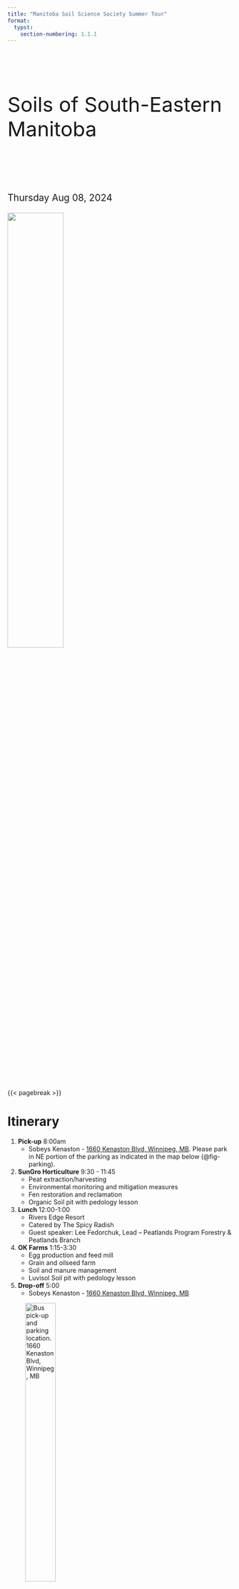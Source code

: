 ```yaml
---
title: "Manitoba Soil Science Society Summer Tour"
format:
  typst:
    section-numbering: 1.1.1
---
```


$~$

$~$

```{=typst}
#set align(center)
```
::: {.center style="font-size: 325%"}
Soils of South-Eastern\
Manitoba
:::

$~$

$~$

::: {style="font-size: 150%;"}
Thursday Aug 08, 2024
:::

![](./images/MSSS_logo2.png){width="50%" fig-align="center"}

{{< pagebreak >}}

```{=typst}
#set align(left)
```
# Itinerary

1.  **Pick-up** 8:00am
    -   Sobeys Kenaston - [1660 Kenaston Blvd, Winnipeg, MB](https://maps.app.goo.gl/TmfyqeziMwYLU29DA). Please park in NE portion of the parking as indicated in the map below (@fig-parking).
2.  **SunGro Horticulture** 9:30 - 11:45
    -   Peat extraction/harvesting
    -   Environmental monitoring and mitigation measures
    -   Fen restoration and reclamation
    -   Organic Soil pit with pedology lesson
3.  **Lunch** 12:00-1:00
    -   Rivers Edge Resort
    -   Catered by The Spicy Radish
    -   Guest speaker: Lee Fedorchuk, Lead – Peatlands Program Forestry & Peatlands Branch
4.  **OK Farms** 1:15-3:30
    -   Egg production and feed mill
    -   Grain and oilseed farm
    -   Soil and manure management
    -   Luvisol Soil pit with pedology lesson
5.  **Drop-off** 5:00
    -   Sobeys Kenaston - [1660 Kenaston Blvd, Winnipeg, MB](https://maps.app.goo.gl/TmfyqeziMwYLU29DA)

![Bus pick-up and parking location. 1660 Kenaston Blvd, Winnipeg, MB](./images/parking.png){#fig-parking width="40%" fig-align="left"}

::: {.block fill="luma(230)" inset="8pt" radius="4pt"}
**Thank you, from the MSSS Executive Committee!**

Inoka Amarakoon, Henrique Da Ros Carvalho, Alexander Koiter, Lindsey Andronak, Megan Westphal, and Ehsan Chatraei
:::

::: {.block fill="luma(230)" inset="8pt" radius="4pt"}
**Many thanks to guides and instructors!**

Tim North (Sungro), Andrew Toews (OK Farms), Megan Westphal (MB Agriculture), Gladys Mumbi, and Collins Chilaka (Brandon University)
:::

{{< pagebreak >}}

```{=typst}
#set align(center)
```
::: {.center style="font-size: 200%"}
Thank you to our sponsers!
:::

::: {.center style="font-size: 125%"}
**Ah**
:::

::: {layout-ncol="2"}
![](./images/ah1.jpg){width="75%" fig-align="center"}

![](./images/ah2.svg){width="75%" fig-align="center"}

![](./images/ah3.jpg){width="75%" fig-align="center"}

![](./images/ah4.jpg){width="75%" fig-align="center"}
:::

::: {.center style="font-size: 125%"}
**Bt**
:::

::: {layout-ncol="2"}
![](./images/bt1.png){width="35%" fig-align="center"}

![](./images/bt2.png){width="50%" fig-align="center"}
:::

::: {.center style="font-size: 125%"}
**Ck**
:::

::: {layout-ncol="3"}
![](./images/ck1.png){width="65%" fig-align="center"}

![](./images/ck2.jpg){width="65%" fig-align="center"}

![](./images/ck3.jpg){width="65%" fig-align="center"}

![](./images/ck4.png){width="65%" fig-align="center"}

![](./images/Untitled.png){width="65%" fig-align="center"}

![](./images/ck6.png){width="65%" fig-align="center"}
:::

```{=typst}
#set align(left)
```
{{< pagebreak >}}

# Tour Map

::: {#fig-stops layout-ncol="1"}
![](./images/tour_map.png){width="100%" fig-align="center"}

![](./images/tour_map2.png){width="100%" fig-align="center"}

Overview of the tour stops in southeastern Manitoba. Maps made from Esri Imagery.
:::

{{< pagebreak >}}

# Regional Climate and Soil Information

## Regional Climate and Weather

![1981-2010 climate normals for Pinawa MB. Data from https://climate.weather.gc.ca/climate_normals.](./images/climate.png){width="80%" fig-align="center"}

| Parameter                                | Winnipeg | Pinawa  |
|:-----------------------------------------|:---------|:--------|
| Annual total precipitation (mm)          | 521.1    | 578.3   |
| Snowfall (snow melt equivalent)(mm)      | 113.7    | 113.9   |
| Growing season precip (May – August)(mm) | 303.2    | 319.8   |
| Average annual temperature (°C)          | 3.0      | 2.8     |
| GDD (base 5°C)                           | 1820.7   | 1744.0  |
| Average last spring frost                | May 23   | May 27  |
| Average first fall frost                 | Sept 22  | Sept 19 |
| Frost free days                          | 121      | 113     |

: Overview of climate for Winnipeg and Pinawa MB {.striped .hover}

------------------------------------------------------------------------

{{< pagebreak >}}

## Soil Chraracteristics

Additional soil and terrain information for the RM of Whitemouth can be found at <https://publications.gc.ca/collections/collection_2018/aac-aafc/A58-2-99-24-eng.pdf>

### Soil Texture

![Surface soil texture groups for the tour area](./images/texture_map.png){width="85%" fig-align="left"}

### Drainage Class

![Soil drainage classes for the tour area](./images/drainage_map.png){width="85%" fig-align="left"}

{{< pagebreak >}}

### Soil Salinity

![Soil salinity classes for the tour area](./images/salt_map.png){width="85%" fig-align="left"}

### Agriculture Capability

![Agriculture capability for dryland agriculture. Class 1 = Most capable; Class 7 = Least capable.](./images/capability_map.png){width="85%" fig-align="left"}

{{< pagebreak >}}

## Whitemouth River Watershed Natural Area

Below is a description of the Whitemouth River Watershed reproduced from Nature Conservancy Canada [(www.natureconservancy.ca)](www.natureconservancy.ca).

The Whitemouth River Watershed (WRW) represents a hot spot for species diversity in Manitoba. This landscape is the meeting place of the boreal coniferous forest, the eastern Superior mixed forest and vast peatland complexes. Peatlands store more carbon per unit area than any other terrestrial ecosystem on Earth and, along with other wetland types, extends across almost half of the WRW. Carbon accumulation occurs in organic matter that has built up as peat over thousands of years.

The Whitemouth and Birch rivers wind their way, generally north, through the natural area towards their confluence with the Winnipeg River. Large peatland expanses dominate the southern portion of the watershed and seepage slopes along the Whitemouth River "valley" in the northern portion. Bands of rich riparian gallery forest occur immediately adjacent to the Whitemouth, Birch and Boggy rivers and Whitemouth Lake. Mixed deciduous and upland coniferous forest occurs on better-drained soils. The largely flat landscape typical of land formed under the influence of glacial Lake Agassiz is punctuated by bedrock outcrops of the Canadian Shield in the northeastern part of the Natural Area and by a series of sandy and gravelly morainal and beach deposits along the western side.

Gray wolf and the globally uncommon mottled duskywing still roam the natural area’s large blocks of relatively intact forest. The rivers of the WRW are characterized by a fauna that is unique among Canadian rivers and support one of Canada’s only populations of the threatened carmine shiner. Hardwood-dominated eastern deciduous floodplain forests extend over a small portion of the landscape but support a unique species assemblage, including several provincially rare species more typical of eastern North America (e.g., Bloodroot and Dutchman’s Breeches).

![Boreal forest marsh, Whitemouth, Manitoba (Photo by NCC)](./images/boreal.jpg)

{{< pagebreak >}}

# SunGro Tour Stop

## Objectives

1.  Understand the formation of the peatland complexes in south-eastern MB
2.  Overview of the peat harvesting operations at Elma MB
3.  Overview of the environmental monitoring and mitigation
4.  Learn about current projects
5.  Organic soil pedology lesson

## Formation of Peatlands in Eastern MB

::: {style="font-size: 80%;"}
Written by Collins Chilaka
:::

Peatland complexes are intricate networks of bogs and fens, each a unique ecosystem characterized by the accumulation of peat which is a dense organic material formed from partially decomposed plant matter (in these ecosystems, typically Sphagnum mosses). These complexes in eastern Manitoba developed roughly about 5-6,000 years ago and is influenced by a combination of geological, climatic, hydrology, and vegetation factors. Glacial activity during the last Ice Age changed the region's environment, leaving behind a variety of landforms, including depressions and basins that are favorable to the development of peatlands. At its simplest, peatlands need an area that is cold, flat, wet and plugged. The cold climate of Manitoba limits evaporative losses, and the flat landscape delays lateral runoff (streams). Sufficient precipitation helps maintain high water tables, while the glacial Lake Agassiz clays prevent vertical seepage losses (plugged).

Peat accumulates in these ecosystems because the rate of addition of new material (Sphagnum moss litter) exceeds the decay/loss through dissolved organic carbon export and losses to the atmosphere (CO~2~ and CH~4~). The slow decomposition of organic matter allows peat to accumulate over time; a rough estimate is about 0.5 to 1 mm of peat is created each year. The vegetation in peatlands is typically dominated by mosses, particularly Sphagnum moss, which plays a key role in peat accumulation. Other common plants include sedges, shrubs, and trees such as black spruce and tamarack. There are several types of peatlands found in Eastern Manitoba, each with distinct characteristics. The two main types are bogs and fens. Bogs are ombrotrophic peatlands, meaning they receive water primarily from precipitation. They are typically acidic and nutrient-poor, with vegetation dominated by Sphagnum mosses. Fens, on the other hand, are minerotrophic peatlands that receive water from precipitation, as well as surface and groundwater (Landry and Rocherfort, 2012) sources. Fens tend to be less acidic and more nutrient-rich than bogs, supporting a more diverse range of plant species.

These peatlands play a vital role in the region’s ecology, providing habitat for diverse plant and animal species and storing significant amounts of carbon. Canada's total peatland area is approximately 113 million hectares, with Manitoba constituting 17%, or 19.2 million hectares (Daigle and Gautreau-Daigle, 2001). Understanding the formation and function of peatlands is essential for their conservation and the mitigation of climate change.

![Global peatland distribution (from Xu et al., 2018). The black shading classes are applicable to Canada and some smaller areas as shown. Elsewhere, black = peat and white = no peat.](./images/peat1.png)

![Map showing peatland area and permafrost zones across Canada](./images/peat23.png)

{{< pagebreak >}}

## Peat Extraction

-   Elma bog is located in the Lake of the Woods Ecoregion of the Boreal Shield Ecozone
    -   Total of 818.853 hectares of harvestable area
-   Original Quarry Lease issued 1992-05-12
-   Operations began in 1974
    -   Elma processing plant was constructed in 1974
-   Operations progressively ceased from 1991 to 2017

## Environmental Monitoring and Mitigation

-   Water quality was tested during harvest operations every week to monitor pH and total suspended solids
-   Peatland Management Plan approved in September 2019
    -   A minimum of 0.5m residual peat once harvest is complete
-   Effects, monitoring and mitigation measures of the peat harvesting area can be found in @fig-table

{{< pagebreak >}}

![Effects, monitoring and mitigation measures](./images/appendix2.png){#fig-table width="6.5in"}

{{< pagebreak >}}

## Restoration

-   Reclamation began in 1991 on field 6 South
    -   To date 240 hectares have been reclaimed to various stages.
-   Checkerboard reclamation project led by Peatland Ecology Research Group (PERG) completed in September 2015
    -   Tree plantation and fertilization were added to the checkerboard reclamation area in July 2016

![Top: Final configuration of the Elma North experimental sector. Bottom: Profile view of the transition zone sloping after restoration (in red). Information from Fen restoration in Manitoba – Final Report. Peatland Ecology Research Group, Université Laval, Québec.](./images/Waffle.png){width="85%" fig-align="left"}

{{< pagebreak >}}

-   Active restoration being completed using the Moss Layer Transfer Technique

::: {#fig-restoration layout-ncol="2"}
![The visible difference between donor moss and straw spread (photo taken from AB for visual purposes only)](./images/IMG_0750.JPEG){#fig-straw width="100%"}

![Manure spreader spreading donor moss (photo taken from AB for visual purposes only)](./images/IMG_0759.JPEG){#fig-manure width="100%"}

![Mulching donor](./images/Mulching.jpg){#fig-mulch width="100%"}

![Windrowed donor material](./images/Windrowed.jpg){#fig-windrow width="100%"}

Active restoration
:::

## Research Projects

### Summary of research approach towards fen restoration of a peatland

::: {style="font-size: 80%;"}
Written by Collins Chilaka
:::

Despite covering only 3% of the Earth's surface, peatlands store more carbon than all of the world's forests combined (Kimmel and Mander, 2010). Peatlands cover almost one-third of Manitoba's land area (Tanorcai 2000); bogs and fens are the two most common types of peatlands. Bog peatlands obtain all of their water from precipitation, and, as such, typically are oligotrophic with low pH (\<4.5); fens, however, can receive their water from additional sources such as streams and groundwater discharge, and tend to be more minertrophic with higher pH.

Some of these peatlands, often bogs, are utilized for horticultural peat, which is typically used to grow vegetables and flowers in gardens or commercial greenhouses. Bog peatlands are the most commercially viable peatland type because of the abundance of Sphagnum peat, as Sphagnum mosses are the dominant peat forming species and are more prevalent in bogs than fens. Canada's abundance of peatlands has made it one of the world's leaders in harvested peat production. Once the peat has been extracted, prompt and active restoration is critical (Nugent et al., 2019) so that the sites can resume carbon accumulation again. Most extracted peatlands in Canada have been restored to a bog peatland; but, depending on the qualities of the residual peat (such as pH) in the extracted field, it may be more appropriate to restore these sites to fen peatland. In addition, much of the Canadian research in peatland restoration occurred in Quebec which is a different climate than Quebec. Thus, considering Manitoba’s colder and drier climate (than Quebec), other approach to restoration may be needed.

My research is on restoring the impacted peatland operated by SunGro Horticulture, to a fen-based peatland due to its hydrological advantage for the success of the restoration project, using a method known as the Moss Layer Transfer Technique (MLTT). The Moss Layer Transfer Technique (MLTT) developed by the Peatland Ecology Research Group (PERG, Université Laval) for the restoration of peatlands (bogs, poor fens and moderate-rich fens) is based on active reintroduction of peatland plant species combined with rewetting through hydrological management.

It is improbable that peatlands will spontaneously reestablish the appropriate hydrological conditions after harvesting to sustain native peatland vegetation and sequester carbon. Harvested sites rarely return to functional ecosystems after abandonment because drainage and peat extraction lower the water table and expose relatively decomposed peat, which is hydrologically unsuitable for Sphagnum moss reestablishment. Line Rochefort and her research group in 2003, who are the proponents of the MLTT proposed a specific set of restoration measures for North American bog peatlands. These measures include ditch blocking and constructing bunds along elevation contour line to retain and direct water flow over the site and creating microtopography variation to give the reintroduced vegetation localized habitat for regeneration. The success of the Moss Layer Transfer Technique is largely related to how well the restoration work is done, as well as the meteorological and hydrological conditions prevailing while the work is carried out.

The Elma study site has been divided into 12 plots, with 6 treatments (with duplicates) to be applied across the site. These treatments are applied in combination with other treatments and some stand alone, which range from furrow diking or ridging parts of the site to help re-establish the natural water flow and retention, to the application of donor moss material especially sphagnum moss, and straw mulch, to help re-establish the native vegetation, which is essential to peat formation, amongst other benefits, regulating temperature conditions and preventing erosion respectively. There are also some sites that has no treatment applied which would serve as a control to monitor ongoing developments.

Since we are concerned about the water budget of the peatland, climate data (temperature, precipitation) is being monitored and collected from a weather station on site. Monitoring wells were constructed and installed on selected locations to understand the water table level and flow direction of the ground water. Water pressure is also being monitored as well as soil moisture along transects. Evaporation is being measured with weighing lysimeters. The overall goal of the research is to see if a modified MLTT approach would be suitable to the restoration of the peatland to a fen at the edge of the Canadian prairies.

::: {layout-ncol="2"}
![](./images/peat3.png){width="100%"}

![](./images/peat4.png){width="100%"}

An overview of the study site showing different segments for treatment Elma North
:::

![Applying mulch to parts of the treatment site](./images/peat5.png){width="100%"}

### Fen restoration in SE MB: Important of ecotones

::: {style="font-size: 80%;"}
Written by Gladys Mumbi
:::

Canadian peatlands have been receiving considerable attention because of their importance to climate change mitigation. Peatlands ecosystems are terrestrial environments where over the long term, net primary production exceeds organic matter decomposition, leading to a substantial accumulation of a deposit rich in incompletely decomposed organic matter or peat (Joosten, 2000). One-third of global peatlands are found in Canada’s arctic, subarctic and boreal regions spreading over 1.1 million square km. They store about 150 billion tons of carbon, about 30% of the world’s peatland carbon. In Canada, a very small percentage of these peatlands (0.03%) are used for horticultural peat production (Walters and Shrubsole, 2003) In the mid to late 90s, Canadian universities and Canadian peat producers launched a research collaboration aimed at developing techniques to restore harvested/extracted peatlands to bog ecosystems (Quinty and Rochefort, 2003). The project was to be conducted by Peatland Ecology Research Group (PERG) The nature of a peatland is largely controlled by hydrological processes, particularly water table position (Charman, 2002). The Canadian peat restoration approach, called the Moss Layer Transfer Technique, is based on the introduction of peat plant species and hydrological management to raise and stabilize water levels. It involves the following: surface preparation, plant collection, plant spreading, straw spreading, fertilization and blocking drainage ditches This study at Elma in Manitoba breaks new ground in peatland restoration in various aspects:

1.  Application of Moss Layer Transfer Technique for the restoration process in a much drier climate. Manitoba is hotter, drier and has more evaporation demand than Quebec
2.  Restoring a fen rather than a bog because of the unique characteristics of the peatland after peat harvesting. The MLTT has been focused on bog restoration, not fen restoration
3.  Largest single restoration project PERG/Canadian Sphagnum Peat Moss Association (CSPMA) as more than 1000ha is to be restored
4.  Incorporating ecotone creation and management as a core component of the restoration process, moving beyond traditional approaches that primarily focus on the peatland core. As fens have more complicated hydrology naturally, efforts to recreate this as part of the restoration process have been included

**Ecotones**

These are transition zones between two different ecosystems that allow for movement of water, nutrients and energy between them. Their characteristics and functions include:

-   Increased biodiversity or edge effect (Kark et al, 2006)
-   Habitat connectivity (Ries et al, 2004)
-   Increased hydrological connectivity (Kark et al, 2006)

To assess the ecohydrological functioning of ecotones, I have instrumented the following treatments:

-   Water table monitoring- wells and data loggers for continuous monitoring
-   Soil moisture profiling- use of soil moisture probes at different depths on all transects
-   Evapotranspiration measurements- lysimeters weight is recorded for ET
-   Hydraulic conductivity to quantify groundwater flows
-   Elevation measurements- use smart level at different heights on the transects
-   Vegetation surveys

The creation of ecotones as part of peatlands restoration is a relatively newer concept that is gaining more attention due to increased awareness of the ecological functions of these transition zones. More and more projects are beginning to incorporate this idea as seen in Haapalehto et al, 2017

::: {style="font-size: 80%;"}
**References**

Joosten and Clarke, 2002. Peatlands and the Boreal forests

Dan Walters, Dan Shrubsole, 2003. Agricultural Drainage and Wetlands Management in Ontario

Quinty, F. and L. Rochefort, 2003. Peatland Restoration Guide, second edition. Canadian Sphagnum Peat Moss Association and New Brunswick Department of Natural Resources and Energy. Québec, Québec

Charman, D. (2002) Peatlands and Environmental Change

Kark, S., & van Rensburg, B. J. (2006). Ecotones: marginal or central areas of transition

Ries, L., Fletcher Jr, R. J., Battin, J., & Sisk, T. D. (2004). Ecological responses to habitat edges: mechanisms, models, and variability explained. Annual Review of Ecology, Evolution, and Systematics

Haapalehto, T., Juutinen, R., Kareksela, S., Kuitunen, M., Tahvanainen, T., Vuori, H., & Kotiaho, J. S. (2017). Recovery of plant communities after ecological restoration of forestry‐drained peatlands. Ecology and evolution
:::

## Organic Soil Order

Soils of the Organic order are composed largely of organic materials. They include most of the soils commonly known as peat, muck, or bog and fen soils. Most Organic soils are saturated with water for prolonged periods. These soils occur widely in poorly and very poorly drained depressions and level areas in regions of subhumid to perhumid climate and are derived from vegetation that grows in such sites. However, one group of Organic soils (Folisols) consists of upland (folic) organic materials, generally of forest origin. These Folisols are well to imperfectly drained, although they may become saturated after rainfall or snowmelt. Wetland organic soils are largely composed of organic materials and commonly referred to as peat or muck soils. Bogs, fens, swamps and marshes are wetland forms that accumulate organic (peat and muck) materials.

| **Peatland classes** | **Nutrient status**                                                         | **Hydrology**                                                                        | **Type of peat**                                                                              |
|:-----------------|:-----------------|:-----------------|:------------------|
| Bog                  | Ombotrophic; nutrient-poor                                                  | High water table Isolated from mineralized ground water                              | Acid, weakly to moderately decomposed moss (sphagnum) or woody peat                           |
| Fen                  | Mesotrophic; nutrient rich waters originating form mineral soils            | High water table low internal drainage                                               | Slightly acid to neutral, moderately well to well decomposed sedge or brown moss              |
| Swamp                | Nutrient rich groundwater and peat                                          | Standing or gently moving waters; may also have subsurface flow of mineralized water | Neutral to slightly alkaline; well decomposed woody peat                                      |
| Marsh                | Rich in nutrients; inundated by standing or slow moving nutrient rich water | Fluctuating seasonal surface water levels                                            | Neutral to slightly alkaline; well decomposed peat with variable amounts of mineral materials |

: Chemical and physical properties of wetland classes. Reproduced from: Kroetsch DJ, Geng X, Chang SX, Saurette DD (2011) Organic Soils of canada: Part 1. Wetland Organic soils. Can J Soil Sci 91:807–822. <https://doi.org/10.4141/cjss10043>.

![Diagrammatic horizon pattern of some subgroups of the Fibrisol, Mesisol and Humisol great groups. See below for a descriptions of tiers, horizons, great groups, and subgroups. Reproduced from the [Canadian Guide to Soil Classification](https://sis.agr.gc.ca/cansis/taxa/cssc3/index.html)](./images/O_groups.png){width="100%"}

------------------------------------------------------------------------

### von Post scale of decomposition

In this field test squeeze a sample of the organic material within the closed hand. Observe the color of the solution that is expressed between the fingers, the nature of the fibers, and the proportion of the original sample that remains in the hand. From the [Canadian System of Soil Classification](https://sis.agr.gc.ca/cansis/taxa/cssc3/index.html) the ten classes are defined as follows:

1.  Undecomposed; plant structure unaltered; yields only clear water colored light yellow-brown.

2.  Almost undecomposed; plant structure distinct; yields only clear water colored light yellow-brown.

3.  Very weakly decomposed; plant structure distinct; yields distinctly turbid brown water, no peat substance passes between the fingers, residue not mushy.

4.  Weakly decomposed; plant structure distinct; yields strongly turbid water, no peat substance escapes between the fingers, residue rather mushy.

5.  Moderately decomposed; plant structure clear but becoming indistinct; yields much turbid brown water, some peat escapes between the fingers, residue very mushy.

6.  Strongly decomposed; plant structure somewhat indistinct but clearer in the squeezed residue than in the undisturbed peat; about one-third of the peat escapes between the fingers, residue strongly mushy.

7.  Strongly decomposed; plant structure indistinct but recognizable; about half the peat escapes between the fingers.

8.  Very strongly decomposed; plant structure very indistinct; about two-thirds of the peat escapes between the fingers, residue almost entirely resistant remnants such as root fibers and wood.

9.  Almost completely decomposed; plant structure almost unrecognizable; nearly all the peat escapes between the fingers.

10. Completely decomposed; plant structure unrecognizable; all the peat escapes between the fingers.

### Tiers

The control section for Fibrisols, Mesisols, and Humisols extends from the surface either to a depth of 1.6 m or to a lithic contact. It is divided into tiers, which are used in classification. The tiers are layers based upon arbitrary depth criteria as outlined in the [Canadian System of Soil Classification](https://sis.agr.gc.ca/cansis/taxa/cssc3/index.html).

-   **Surface tier:** The surface tier is 40 cm thick exclusive of loose litter, crowns of sedges and reeds, or living mosses. Mineral soil on the surface of the profile is part of the surface tier, which is used to name the soil family. Shallow lithic organic soils may have only a surface tier.

-   **Middle tier:** The middle tier is 80 cm thick. It establishes the great group classification if no terric, lithic, or hydric substratum is present. Otherwise the dominant kind of organic material in this and the surface tier establishes the great group classification. The nature of the subdominant organic material in the middle or bottom tier assists in establishing the subgroup classification.

-   **Bottom tier:** The bottom tier is 40 cm thick. The material in this tier establishes in whole or in part the subgroup classification.

### Horizons

-   **Of:** This O horizon consists largely of fibric materials that are readily identifiable as to botanical origin
-   **Om:** This O horizon consists of mesic material, which is at a stage of decomposition intermediate between fibric and humic materials
-   **Oh:** This O horizon consists of humic material, which is at an advanced stage of decomposition
-   **W:** This layer of water may occur in Gleysolic, Organic, or Cryosolic soils.
-   **C:** This mineral horizon is comparatively unaffected by the pedogenic processes operating in A and B horizons

### Great Groups and Subgroups

**Fibrisol:** Soils of this great group are composed largely of relatively undecomposed fibric organic material. Fibric material is usually classified on the von Post scale of decomposition as classes 1-4.

-   Typic Fibrisol (TY.F)
-   Humic Fibrisol (HU.F)
-   Hydric Fibrisol (HY.F)

**Mesisol:** Soils of this great group are at a stage of decomposition intermediate between Fibrisols and Humisols. Mesisols have a dominantly mesic middle tier or middle and surface tiers if a terric, lithic, or hydric contact occurs in the middle tier.

-   Typic Mesisol (TY.M)
-   Limnic Mesisol (LM.M)
-   Terric Mesisol (T.M)

**Humisol:** Soils of this great group are at the most advanced stage of decomposition of the great groups of Organic soils. Most of the material is humified with few recognizable fibers.

-   Typic Humisol (TY.H)
-   Cumulic Humisol (CU.H)

![Sketch the SunGro soil profile](./images/profile_sketch.png){width="100%"}

{{< pagebreak >}}

# OK Farms Tour Stop

## Objectives

1.  Overview of farm and farming practices
2.  Discuss the challenges and success of poultry manure management
3.  Overview of feed mill operations
4.  Luvisol soil pedology lesson

## OK Farms

OK farms is a 3rd generation farm located along the banks of the Whitemouth River. This 240 ha (600 acre) farm grows a variety of row crops including soybeans and corn. OK farms also produces poultry (eggs) with approximately 32,000 hens and has recently transitioned to a free-run operation. This farm comes equipped with an onsite feed mill and they use their own corn as part of the feed ingredients. The poultry manure produce is used on farm as part of their soil fertility management plan.

## Egg Production in Manitoba

-   The egg industry in Manitoba includes production and processing

-   There were roughly 2.6 million egg-laying hens and 2.9 million egg-type pullets in Manitoba in 2021

-   An egg layer farm in Manitoba typically houses 15,000 hens that lay about 380,000 dozen eggs per year

-   Egg production in Manitoba generated [\$157 million](https://www.gov.mb.ca/agriculture/markets-and-statistics/financial-statistics/pubs/farm-cash-receipts-2022.pdf) in farm cash receipts in 2022, worth 20.04% of total livestock farm cash receipts

-   Manitoba has seen significant growth in egg production in recent years, with about 2.7 million laying hens and 6.6 million dozen eggs sold in 2021

-   Manitoba produces 10% of Canada’s eggs, with provincial layer allocations controlled through a national supply-managed marketing system

## Laying hen housing environments in Manitoba

::: {layout="[0.2, 0.8]"}
::: {#firstcol}
![](./images/poultry_qr.png){width="100%"}
:::

::: {#secondcol}
Scan the QR code for information, videos, and photos on the type of layer hen housing in Manitoba!
:::
:::

### Layer Hen Manure Management

Layer hen manure is an excellent nutrient resource for crops and forages, however if mis handled can pose environmental burdens for air and water quality. Proper manure management can greatly influence the amount of ammonia emissions and other losses to the environment (runoff). Managing livestock manure can be challenging due to not all animals produce the same quantity or quality of manure, diets and metabolism rates between livestock and bedding material type are a few of the causes of differences between the types of manure. Table 1 presents nutrient content for solid layer, beef and dairy manure. Poultry layer manure has a much higher nutrient content compared to pig, beef or dairy manure having approximately 4x the amount of total nitrogen and phosphorus.

| Solid Manure | TKN  | NH~4~-N | Org N | P    | K    | S   | DM (%) | Available N:P~2~O~5~ |
|:-------|:-------|:-------|:-------|:-------|:-------|:-------|:-------|:-------|
| Layer        | 46.4 | 27.1    | 19.3  | 17.1 | 14.6 | 3.7 | 35.1   | 0.9                  |
| Beef         | 10.6 | 1.5     | 9     | 2.0  | 10.5 | 1.8 | 26.1   | 1.0                  |
| Dairy        | 11.5 | 2.3     | 9.2   | 3.2  | 9    |     | 26.3   | 0.8                  |

: Mean for total N, ammonium, organic N, P, K, S, and available N:P~2~0~5~ ratios for solid layer, beef, and dairy manures (Adapted from Properties of Manure, Manitoba Agriculture 2015)

------------------------------------------------------------------------

::: {layout="[0.2, 0.8]"}
<div>

![](./images/manure_qr.png){width="100%"}

</div>

<div>

Scan the QR code to learn more about the factors that affect manure composition, properties of manure, how to properly sample manure for analysis (Properties of Manure, Manitoba Agriculture 2015)

</div>
:::

### Free Run housing Manure Collection

In Free Run housing systems hens have access to roam freely inside the entire barn. Some operations have slotted floors for the manure to fall through and collect beneath others have solid floors with wood shavings or straw, which may be collected multiple times a year or annually.

### Other Laying Hen Housing Operations

Most newer operations in Manitoba are dry manure operations that use manure belts or high-rise systems. Some older or mixed livestock operations will have liquid manure collection and storage systems (Poultry Producer Oct 2021, Mississippi State University Extension Service).

| **Manure Belt System**                                                                                                           | **High-Rise System**                                                                                                                                         |
|:--------------------------------|:--------------------------------------|
| \- Manure drops onto belt beneath cage row and is transferred end of the house and outside for removal for storage or composting | \- Manure drops / falls beneath the cages on to dropping boards that are cleaned 4-6x a day or into storage below the cages (can be stored for up to 1 year) |
| \- Manure is dried while carried along on manure belt                                                                            | \- Directed flow of air over manure keeps most of the NH~3~ from reaching the hens                                                                           |
| \- Generally better indoor air quality (NH~3~)                                                                                   |                                                                                                                                                              |
| \- 50% higher installation costs and Less labour intensive, but belt maintenance is crucial                                      |                                                                                                                                                              |

: Comparison of manure belt and high-rise hen layer dry manure systems (Poultry Producer Oct 2021, Mississippi State University Extension Service).

------------------------------------------------------------------------

::: {#fig-barns layout-ncol="2"}
![High-rise)](./images/high_rise.png){#fig-highrise width="100%"}

![Manure belt)](./images/belt.png){#fig-manurebelt width="100%"}

Schematic representation of high-rise (a) and manure belt (b) layer houses (Poultry Producer Oct 2021, Mississippi State University Extension Service).
:::

### Questions

1.  How does manure collection differ between OK farms Operation and other styles of housing units?

2.  How and when does OK Farms apply their manure? Do they compost first?

3.  Being located along a surface watercourse what special considerations must be made for manure storage? Scan the QR code for a hint!

![](./images/questio_qr.png){width="15%"}

## Luvisol Soil Order

Soils of the Luvisolic order generally have light-colored, eluvial horizons and have illuvial B horizons in which silicate clay has accumulated. These soils develop characteristically in well to imperfectly drained sites, in sandy loam to clay, base-saturated parent materials under forest vegetation in subhumid to humid, mild to very cold climates ([Canadian System of Soil Classification](https://sis.agr.gc.ca/cansis/taxa/cssc3/index.html)).

## Hadashville Series (HHV)

::: {style="font-size: 80%;"}
Information from the Soils of the Lac du Bonnet Area (1967) [Soil Report #15](https://sis.agr.gc.ca/cansis/publications/surveys/mb/index.html)
:::

The Hadashville series consists of imperfectly drained Gleyed Dark Gray Luvisol soils developed on moderately to strongly calcareous, stratified, medium to moderately coarse textured (VFSL, L, SiL to VFS, LVFS, FSL), alluvial and lacustrine deposits. These deposits may be underlain by clay or strongly calcareous glacial till substrates. This soil type occurs in narrow strips along the Whitemouth, and Birch Rivers. Topography is level to irregular, very gently sloping. Surface runoff is slow and internal drainage is medium to moderately rapid but may be impeded by a high water-table. Native vegetation consists of aspen, balsam poplar, white spruce, elm and ash. In open stands dense shrub, herb and grass layers are found. The soils are free of stones except for scattered surface stones in areas where the underlying glacial till is close to the surface.

The Hadashville soils are characterized by a thin, very dark brown slightly acid leaf mat overlying light grayish brown Aeg horizon neutral in reaction. The dark grayish brown Btg horizon has a slight clay accumulation and is slightly acid to neutral in reaction. Occasional flooding by lime-charged water causes these soils in some areas to be mildly alkaline and calcareous to the surface. The Hadashville clay variant, HHVc, is areas of the Hadashville soils in which a deposit of weakly to moderately calcareous lacustrine clay occurs within 75 cm of the surface.

A representative Hadashville Series profile presented below:

**L-H** - 2.5 to 0cm, very dark brown to black (10YR2/2 to 2/1, dry) partially to well decomposed leaf litters; medium acid in reaction; abrupt, smooth, lower boundary.

**Ahe** - 0 to 5cm, very dark grey (10YR3.5/1, dry) loamy fine Sand; loose; slightly acid; abrupt, wavy, lower boundary.

**Ae** - 5 to 13cm, grey to light grey (10YR6/1, dry) fine Sand; loose; slightly acid; flecked with numerous iron mottles; clear, wavy, lower boundary.

**Bt** - 13 to 31cm, greyish brown (2.5Y4/2, dry) fine sandy clay loam; moderate coarse granular to moderate fine subangular blocky; moist firm, dry hard; mottled, neutral in reaction; abrupt, wavy, lower boundary.

**Ck** - 31 to 60cm, dark grey (5Y4/4, dry) clay; massive, breaking to moderately strong coarse granular to fine blocky-like structures; firm when moist, very hard when dry; numerous lime carbonate concretions, moderately alkaline and moderately calcareous.

![Sketch the OK Farms soil profile](./images/profile_sketch.png){width="100%"}

{{< pagebreak >}}

# Summer Tour Evaluation Form

Please take some time and give your feedback and let us know what we did well, what needs improvement and what you would like to see next time.

**Bus ride**

(Not great) \_\_\_1 \_\_\_2 \_\_\_3\_\_\_4 \_\_\_5 (Comfortable)

Comments: \_\_\_\_\_\_\_\_\_\_\_\_\_\_\_\_\_\_\_\_\_\_\_\_\_\_\_\_\_\_\_\_\_\_\_\_\_\_\_\_\_\_\_\_\_\_\_\_\_\_\_\_\_\_\_\_\_\_\_\_\_\_\_\_\_\_\_\_\_\_ \_\_\_\_\_\_\_\_\_\_\_\_\_\_\_\_\_\_\_\_\_\_\_\_\_\_\_\_\_\_\_\_\_\_\_\_\_\_\_\_\_\_\_\_\_\_\_\_\_\_\_\_\_\_\_\_\_\_\_\_\_\_\_\_\_\_\_\_\_\_\_\_\_\_\_\_\_\_\_\_

**Stop 1 SunGro**

(Not great) \_\_\_1 \_\_\_2 \_\_\_3\_\_\_4 \_\_\_5 (Fabulous and informative)

Comments: \_\_\_\_\_\_\_\_\_\_\_\_\_\_\_\_\_\_\_\_\_\_\_\_\_\_\_\_\_\_\_\_\_\_\_\_\_\_\_\_\_\_\_\_\_\_\_\_\_\_\_\_\_\_\_\_\_\_\_\_\_\_\_\_\_\_\_\_\_\_ \_\_\_\_\_\_\_\_\_\_\_\_\_\_\_\_\_\_\_\_\_\_\_\_\_\_\_\_\_\_\_\_\_\_\_\_\_\_\_\_\_\_\_\_\_\_\_\_\_\_\_\_\_\_\_\_\_\_\_\_\_\_\_\_\_\_\_\_\_\_\_\_\_\_\_\_\_\_\_\_

**Lunch**

(Not great) \_\_\_1 \_\_\_2 \_\_\_3\_\_\_4 \_\_\_5 (Delicious)

Comments: \_\_\_\_\_\_\_\_\_\_\_\_\_\_\_\_\_\_\_\_\_\_\_\_\_\_\_\_\_\_\_\_\_\_\_\_\_\_\_\_\_\_\_\_\_\_\_\_\_\_\_\_\_\_\_\_\_\_\_\_\_\_\_\_\_\_\_\_\_\_ \_\_\_\_\_\_\_\_\_\_\_\_\_\_\_\_\_\_\_\_\_\_\_\_\_\_\_\_\_\_\_\_\_\_\_\_\_\_\_\_\_\_\_\_\_\_\_\_\_\_\_\_\_\_\_\_\_\_\_\_\_\_\_\_\_\_\_\_\_\_\_\_\_\_\_\_\_\_\_\_

**Lunch Guest Speaker**

(Not great) \_\_\_1 \_\_\_2 \_\_\_3\_\_\_4 \_\_\_5 (Fantastic)

Comments: \_\_\_\_\_\_\_\_\_\_\_\_\_\_\_\_\_\_\_\_\_\_\_\_\_\_\_\_\_\_\_\_\_\_\_\_\_\_\_\_\_\_\_\_\_\_\_\_\_\_\_\_\_\_\_\_\_\_\_\_\_\_\_\_\_\_\_\_\_\_ \_\_\_\_\_\_\_\_\_\_\_\_\_\_\_\_\_\_\_\_\_\_\_\_\_\_\_\_\_\_\_\_\_\_\_\_\_\_\_\_\_\_\_\_\_\_\_\_\_\_\_\_\_\_\_\_\_\_\_\_\_\_\_\_\_\_\_\_\_\_\_\_\_\_\_\_\_\_\_\_

**Stop 2 OK Farms**

(Not great) \_\_\_1 \_\_\_2 \_\_\_3\_\_\_4 \_\_\_5 (Fabulous and informative)

Comments: \_\_\_\_\_\_\_\_\_\_\_\_\_\_\_\_\_\_\_\_\_\_\_\_\_\_\_\_\_\_\_\_\_\_\_\_\_\_\_\_\_\_\_\_\_\_\_\_\_\_\_\_\_\_\_\_\_\_\_\_\_\_\_\_\_\_\_\_\_\_ \_\_\_\_\_\_\_\_\_\_\_\_\_\_\_\_\_\_\_\_\_\_\_\_\_\_\_\_\_\_\_\_\_\_\_\_\_\_\_\_\_\_\_\_\_\_\_\_\_\_\_\_\_\_\_\_\_\_\_\_\_\_\_\_\_\_\_\_\_\_\_\_\_\_\_\_\_\_\_\_

**Information Booklet**

(Not great) \_\_\_1 \_\_\_2 \_\_\_3\_\_\_4 \_\_\_5 (Very informative)

Comments: \_\_\_\_\_\_\_\_\_\_\_\_\_\_\_\_\_\_\_\_\_\_\_\_\_\_\_\_\_\_\_\_\_\_\_\_\_\_\_\_\_\_\_\_\_\_\_\_\_\_\_\_\_\_\_\_\_\_\_\_\_\_\_\_\_\_\_\_\_\_ \_\_\_\_\_\_\_\_\_\_\_\_\_\_\_\_\_\_\_\_\_\_\_\_\_\_\_\_\_\_\_\_\_\_\_\_\_\_\_\_\_\_\_\_\_\_\_\_\_\_\_\_\_\_\_\_\_\_\_\_\_\_\_\_\_\_\_\_\_\_\_\_\_\_\_\_\_\_\_\_

**Other Suggestions and Feedback**

Comments: \_\_\_\_\_\_\_\_\_\_\_\_\_\_\_\_\_\_\_\_\_\_\_\_\_\_\_\_\_\_\_\_\_\_\_\_\_\_\_\_\_\_\_\_\_\_\_\_\_\_\_\_\_\_\_\_\_\_\_\_\_\_\_\_\_\_\_\_\_\_ \_\_\_\_\_\_\_\_\_\_\_\_\_\_\_\_\_\_\_\_\_\_\_\_\_\_\_\_\_\_\_\_\_\_\_\_\_\_\_\_\_\_\_\_\_\_\_\_\_\_\_\_\_\_\_\_\_\_\_\_\_\_\_\_\_\_\_\_\_\_\_\_\_\_\_\_\_\_\_\_

{{< pagebreak >}}

```{=typst}
#set align(center)
```
Download the pdf version of this booklet using this QR code

![](./images/booklet_qrcode.png){width="40%"}

$~$

$~$

```r
#| include: false
"hi"
```

Compiled with [Quarto](https://quarto.org/) on `r Sys.Date()` by Alex Koiter with contributions from many!\
The code to create this booklet can be found at <https://github.com/alex-koiter/2024-MSSS-Tour>
